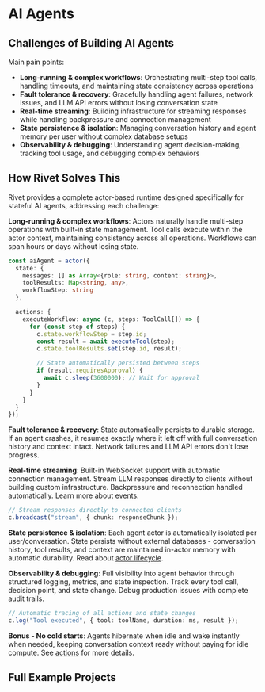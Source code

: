 # AI Agents

## Challenges of Building AI Agents

Main pain points:

- **Long-running & complex workflows**: Orchestrating multi-step tool calls, handling timeouts, and maintaining state consistency across operations
- **Fault tolerance & recovery**: Gracefully handling agent failures, network issues, and LLM API errors without losing conversation state
- **Real-time streaming**: Building infrastructure for streaming responses while handling backpressure and connection management
- **State persistence & isolation**: Managing conversation history and agent memory per user without complex database setups
- **Observability & debugging**: Understanding agent decision-making, tracking tool usage, and debugging complex behaviors

## How Rivet Solves This

Rivet provides a complete actor-based runtime designed specifically for stateful AI agents, addressing each challenge:

**Long-running & complex workflows**: Actors naturally handle multi-step operations with built-in state management. Tool calls execute within the actor context, maintaining consistency across all operations. Workflows can span hours or days without losing state.

```typescript
const aiAgent = actor({
  state: {
    messages: [] as Array<{role: string, content: string}>,
    toolResults: Map<string, any>,
    workflowStep: string
  },

  actions: {
    executeWorkflow: async (c, steps: ToolCall[]) => {
      for (const step of steps) {
        c.state.workflowStep = step.id;
        const result = await executeTool(step);
        c.state.toolResults.set(step.id, result);

        // State automatically persisted between steps
        if (result.requiresApproval) {
          await c.sleep(3600000); // Wait for approval
        }
      }
    }
  }
});
```

**Fault tolerance & recovery**: State automatically persists to durable storage. If an agent crashes, it resumes exactly where it left off with full conversation history and context intact. Network failures and LLM API errors don't lose progress.

**Real-time streaming**: Built-in WebSocket support with automatic connection management. Stream LLM responses directly to clients without building custom infrastructure. Backpressure and reconnection handled automatically. Learn more about [events](/docs/actors/events).

```typescript
// Stream responses directly to connected clients
c.broadcast("stream", { chunk: responseChunk });
```

**State persistence & isolation**: Each agent actor is automatically isolated per user/conversation. State persists without external databases - conversation history, tool results, and context are maintained in-actor memory with automatic durability. Read about [actor lifecycle](/docs/actors/lifecycle).

**Observability & debugging**: Full visibility into agent behavior through structured logging, metrics, and state inspection. Track every tool call, decision point, and state change. Debug production issues with complete audit trails.

```typescript
// Automatic tracing of all actions and state changes
c.log("Tool executed", { tool: toolName, duration: ms, result });
```

**Bonus - No cold starts**: Agents hibernate when idle and wake instantly when needed, keeping conversation context ready without paying for idle compute. See [actions](/docs/actors/actions) for more details.

## Full Example Projects

<CardGroup>
<Card href="https://github.com/rivet-dev/rivetkit/tree/main/examples/ai-agent" title="AI Agent Starter" />
</CardGroup>
